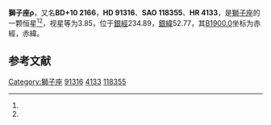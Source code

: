 {{Starbox begin
| name = 獅子座ρ
}}
{{Starbox observe
| epoch = [[J2000.0|J2000.0]]
| constell = [[獅子座|獅子座]]<ref name=SIMBAD>{{cite web
 | url=http://simbad.u-strasbg.fr/simbad/sim-id?Ident=HR+4133
 | title=Pulsating variable Star
 | publisher=Centre de Données astronomiques de Strasbourg
 | work=SIMBAD
 | accessdate=2012-07-13
 | archive-date=2019-08-27
 | archive-url=https://web.archive.org/web/20190827092625/http://simbad.u-strasbg.fr/simbad/sim-id?Ident=HR+4133
 | dead-url=no
 }}</ref><ref name=DATA>{{cite web
 | url=http://vizier.u-strasbg.fr/viz-bin/VizieR-5?-out.add=.&-source=5050&-corr=PK=HR&-out.max=9999&HR=4133
 | title=VizieR Detailed Page
 | accessdate=2012-07-13
 | archive-date=2016-03-05
 | archive-url=https://web.archive.org/web/20160305022156/http://vizier.u-strasbg.fr/viz-bin/VizieR-5?-out.add=.&-source=5050&-corr=PK=HR&-out.max=9999&HR=4133
 | dead-url=no
 }}</ref>
| 星官 = 
| ra = {{RA|10|32|48.7}}<ref name=SIMBAD /><ref name=DATA />
| dec = {{DEC|+9|18|24}}<ref name=SIMBAD /><ref name=DATA />
| appmag_v = 3.85<ref name=SIMBAD /><ref name=DATA />
}}
{{Starbox character
| class = B1Ib<ref name=SIMBAD /><ref name=DATA />
| b-v = -0.14<ref name=SIMBAD /><ref name=DATA />
| u-b = -0.96<ref name=SIMBAD /><ref name=DATA />
| r-i = -0.16<ref name=SIMBAD /><ref name=DATA />
| variable = 
}}
{{Starbox astrometry
| radial_v = -0.96
| prop_mo_ra = 42
| parallax = 0.011
| p_error = 
}}
{{Starbox catalog
| names =BD+10 2166，[[SAO星表|SAO]] 118355，[[HD星表|HD]] 91316，[[HR星表|HR]] 4133}}
{{Starbox reference |Simbad=HR+4133}}
{{Starbox end}}

'''獅子座ρ'''，又名'''BD+10 2166'''，'''HD 91316'''、'''SAO 118355'''、'''HR 4133'''，是[[獅子座|獅子座]]的一颗恒星<ref name=SIMBAD /><ref name=DATA />，视星等为3.85，位于[[銀道座標系|銀經]]234.89，[[銀道座標系|銀緯]]52.77，其[[B1900.0|B1900.0]]坐标为赤經{{RA|10|27|32.7}}，赤緯{{DEC|+9|52.77|17}}。

== 参考文献 ==
{{reflist}}

{{star-stub}}

{{獅子座恒星}}
[[Category:獅子座|Category:獅子座]]
[[Category:HD和HDE天體|91316]]
[[Category:HR天體|4133]]
[[Category:SAO天體|118355]]